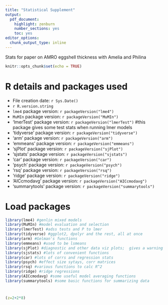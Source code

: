 ```yaml
---
title: "Statistical Supplement"
output: 
  pdf_document: 
    highlight: zenburn
    number_sections: yes
    toc: yes
editor_options: 
  chunk_output_type: inline
---
```


Stats for paper on AMRO eggshell thickness with Amelia and Philina

```r
knitr::opts_chunk$set(echo = TRUE)
```

# R details and packages used
  * File creation date: `r Sys.Date()`
  * `r R.version.string`
  * `lme4` package version: `r packageVersion("lme4")`
  * `MuMIn` package version: `r packageVersion("MuMIn")`
  * 'lmerTest' package version: `r packageVersion("lmerTest")` #this package gives some test stats when running lmer models
  * 'tidyverse' package version: `r packageVersion("tidyverse")`
  * 'arm' package version: `r packageVersion("arm")`
  * 'emmeans' package version: `r packageVersion("emmeans")`
  * 'sjPlot' package version: `r packageVersion("sjPlot")`
  * 'sjstats' package version: `r packageVersion("sjstats")`
  * 'car' package version: `r packageVersion("car")`
  * 'psych' package version: `r packageVersion("psych")`
  * 'rsq' package version: `r packageVersion("rsq")`
  * 'ridge' package version: `r packageVersion("ridge")`
  * 'AICcmodavg' package version: `r packageVersion("AICcmodavg")`
  * 'summarytools' package version: `r packageVersion("summarytools")`

        
# Load packages
```r
library(lme4) #genlin mixed models
library(MuMIn) #model evaluation and selection
library(lmerTest) #adss tests and P to lmer
library(tidyverse) #ggplot2, dpolyr and the rest, all at once
library(arm) #Gelman's functions
library(emmeans) #used to be lsmeans
library(sjPlot) #diagnostic and other data viz plots;  gives a warning that you can ignore as we do not use the TMB package
library(sjstats) #lots of convenient functions
library(car) #lots of corrs and regression stats
library(psych) #effect size sytays, corr matrices
library(rsq) #various functions to calc R^2
library(ridge) #ridge regressions
library(AICcmodavg) #some useful model averaging functions
library(summarytools) #some basic functions for summarizing data
```

# 
```r
(z=2+2*8)
```


